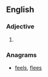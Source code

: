 ==English==

===Adjective===
{{head|en|adjective}}

# {{obsolete spelling of|self}}

===Anagrams===
* [[feels#English|feels]], [[flees#English|flees]]